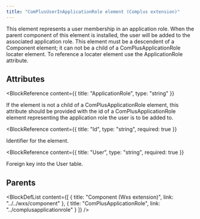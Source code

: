 ```yaml
---
title: "ComPlusUserInApplicationRole element (Complus extension)"
---
```



This element represents a user membership in an
 application role. When the parent component of this element is installed, the
 user will be added to the associated application role. This element must be a descendent
 of a Component element; it can not be a child of a ComPlusApplicationRole
 locater element. To reference a locater element use the ApplicationRole
 attribute.


## Attributes

<BlockWrapper>

  <BlockReference
    content={{
      title: "ApplicationRole",
      type: "string"
    }}
  >
  If the element is not a child of a ComPlusApplicationRole
   element, this attribute should be provided with the id of a
   ComPlusApplicationRole element representing the application role the user is
   to be added to.
  </BlockReference>

  <BlockReference
    content={{
      title: "Id",
      type: "string",
      required: true
    }}
  >
  Identifier for the element.
  </BlockReference>

  <BlockReference
    content={{
      title: "User",
      type: "string",
      required: true
    }}
  >
  Foreign key into the User table.
  </BlockReference>

</BlockWrapper>


## Parents

<BlockDefList content={[
    {
      title: "Component (Wxs extension)",
      link: "../../wxs/component"
    },
    {
      title: "ComPlusApplicationRole",
      link: "../complusapplicationrole"
    }
  ]}
/>